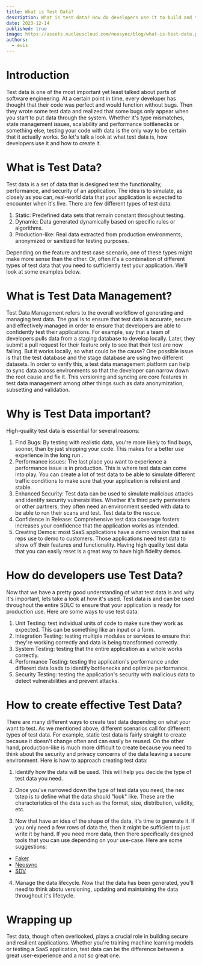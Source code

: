 ```yaml
---
title: What is Test Data?
description: What is test data? How do developers use it to build and test their applications? What are some ways to create test data?
date: 2023-12-14
published: true
image: https://assets.nucleuscloud.com/neosync/blog/what-is-test-data.png
authors:
  - evis
---
```


# Introduction

Test data is one of the most important yet least talked about parts of software engineering. At a certain point in time, every developer has thought that their code was perfect and would function without bugs. Then they wrote some test data and realized that some bugs only appear when you start to put data through the system. Whether it's type mismatches, state management issues, scalability and performance bottlenecks or something else, testing your code with data is the only way to be certain that it actually works. So let's talk a look at what test data is, how developers use it and how to create it.

# What is Test Data?

Test data is a set of data that is designed test the functionality, performance, and security of an application. The idea is to simulate, as closely as you can, real-world data that your application is expected to encounter when it's live. There are few different types of test data:

1. Static: Predefined data sets that remain constant throughout testing.
2. Dynamic: Data generated dynamically based on specific rules or algorithms.
3. Production-like: Real data extracted from production environments, anonymized or sanitized for testing purposes.

Depending on the feature and test case scenario, one of these types might make more sense than the other. Or, often it's a combination of different types of test data that you need to sufficiently test your application. We'll look at some examples below.

# What is Test Data Management?

Test Data Management refers to the overall workflow of generating and managing test data. The goal is to ensure that test data is accurate, secure and effectively managed in order to ensure that developers are able to confidently test their applications. For example, say that a team of developers pulls data from a staging database to develop locally. Later, they submit a pull request for their feature only to see that their test are now failing. But it works locally, so what could be the cause? One possible issue is that the test database and the stage database are using two different datasets. In order to verify this, a test data management platform can help to sync data across environments so that the developer can narrow down the root cause and fix it. This versioning and syncing are core features in test data management among other things such as data anonymization, subsetting and validation.

# Why is Test Data important?

High-quality test data is essential for several reasons:

1. Find Bugs: By testing with realistic data, you're more likely to find bugs, sooner, than by just shipping your code. This makes for a better use experience in the long run .
2. Performance issues: The last place you want to experience a performance issue is in production. This is where test data can come into play. You can create a lot of test data to be able to simulate different traffic conditions to make sure that your application is relisient and stable.
3. Enhanced Security: Test data can be used to simulate malicious attacks and identify security vulnerabilities. Whether it's third party pentesters or other partners, they often need an environment seeded with data to be able to run their scans and test. Test data to the rescue.
4. Confidence in Release: Comprehensive test data coverage fosters increases your confidence that the application works as intended.
5. Creating Demos: most SaaS applications have a demo version that sales reps use to demo to customers. Those applications need test data to show off their features and functionality. Having high quality test data that you can easily reset is a great way to have high fidelity demos.

# How do developers use Test Data?

Now that we have a pretty good understanding of what test data is and why it's important, lets take a look at how it's used. Test data is and can be used throughout the entire SDLC to ensure that your application is ready for production use. Here are some ways to use test data:

1. Unit Testing: test individual units of code to make sure they work as expected. This can be something like an input or a form.
2. Integration Testing: testing multiple modules or services to ensure that they're working correctly and data is being transformed correctly.
3. System Testing: testing that the entire application as a whole works correctly.
4. Performance Testing: testing the application's performance under different data loads to identify bottlenecks and optimize performance.
5. Security Testing: testing the application's security with malicious data to detect vulnerabilities and prevent attacks.

# How to create effective Test Data?

There are many different ways to create test data depending on what your want to test. As we mentioned above, different scenarios call for differentt types of test data. For example, static test data is fairly straight to create because it doesn't change often and can easily be reused. On the other hand, production-like is much more difficult to create because you need to think about the security and privacy concerns of the data leaving a secure environment. Here is how to approach creating test data:

1. Identify how the data will be used. This will help you decide the type of test data you need.

2. Once you've narrowed down the type of test data you need, the nex tstep is to define what the data should "look" like. These are the characteristics of the data such as the format, size, distribution, validity, etc.

3. Now that have an idea of the shape of the data, it's time to generate it. If you only need a few rows of data the, then it might be sufficient to just write it by hand. If you need more data, then there specifically designed tools that you can use depending on your use-case. Here are some suggestions:

- [Faker](https://github.com/faker)
- [Neosync](https://neosync.dev)
- [SDV](https://github.com/sdv-dev)

4. Manage the data lifecycle. Now that the data has been generated, you'll need to think abotu versioning, updating and maintaining the data throughout it's lifecycle.

# Wrapping up

Test data, though often overlooked, plays a crucial role in building secure and resilient applications. Whether you're training machine learning models or testing a SaaS application, test data can be the difference between a great user-experience and a not so great one.
